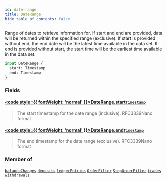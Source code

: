 ```yaml
---
id: date-range
title: DateRange
hide_table_of_contents: false
---
```








Range of dates to retrieve information for.
If start and end are provided, data will be returned within the specified range (exclusive).
If start is provided without end, the end date will be the latest time available in the data set.
If end is provided without start, the start time will be the earliest time available in the data set.

```graphql
input DateRange {
  start: Timestamp
  end: Timestamp
}
```


### Fields

#### [<code style={{ fontWeight: 'normal' }}>DateRange.<b>start</b></code>](#)<Bullet />[`Timestamp`](/mainnet/api/graphql/scalars/timestamp) <Badge class="secondary" text="scalar"/>
> The start timestamp for the date range (inclusive). RFC3339Nano format
> 

#### [<code style={{ fontWeight: 'normal' }}>DateRange.<b>end</b></code>](#)<Bullet />[`Timestamp`](/mainnet/api/graphql/scalars/timestamp) <Badge class="secondary" text="scalar"/>
> The end timestamp for the date range (exclusive). RFC3339Nano format
> 



### Member of

[`balanceChanges`](/mainnet/api/graphql/queries/balance-changes)  <Badge class="secondary" text="query"/><Bullet />[`deposits`](/mainnet/api/graphql/queries/deposits)  <Badge class="secondary" text="query"/><Bullet />[`ledgerEntries`](/mainnet/api/graphql/queries/ledger-entries)  <Badge class="secondary" text="query"/><Bullet />[`OrderFilter`](/mainnet/api/graphql/inputs/order-filter)  <Badge class="secondary" text="input"/><Bullet />[`StopOrderFilter`](/mainnet/api/graphql/inputs/stop-order-filter)  <Badge class="secondary" text="input"/><Bullet />[`trades`](/mainnet/api/graphql/queries/trades)  <Badge class="secondary" text="query"/><Bullet />[`withdrawals`](/mainnet/api/graphql/queries/withdrawals)  <Badge class="secondary" text="query"/>



